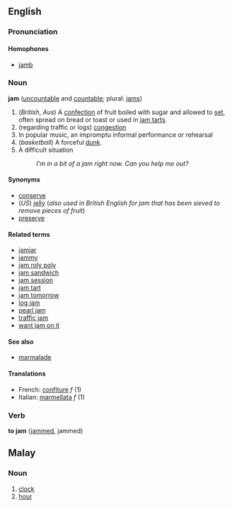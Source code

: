 ==English==
===Pronunciation===   
====Homophones====   
*[[jamb]] 

===Noun===
'''jam''' ([[uncountable]] and [[countable]]; plural: [[jams]])

# (''British'', ''Aus'') A [[confection]] of fruit boiled with sugar and allowed to [[set]], often spread on bread or toast or used in [[jam tart]]s.
# (regarding traffic or logs) [[congestion]]
# In popular music, an impromptu informal performance or rehearsal
# (''basketball'') A forceful [[dunk]].
# A difficult situation
#: ''I'm in a bit of a jam right now.  Can you help me out?''

====Synonyms====
*[[conserve]]
*(''US'') [[jelly]] (''also used in British English for jam that has been sieved to remove pieces of fruit'')
*[[preserve]]

====Related terms====
*[[jamjar]]
*[[jammy]]
*[[jam roly poly]]
*[[jam sandwich]]
*[[jam session]]
*[[jam tart]]
*[[jam tomorrow]]
*[[log jam]]
*[[pearl jam]]
*[[traffic jam]]
*[[want jam on it]]

====See also====
*[[marmalade]]

====Translations====
*French: [[confiture]] ''f'' (1)
*Italian: [[marmellata]] ''f'' (1)

===Verb===
'''to jam''' ([[jammed]], jammed)

==Malay==
===Noun===
# [[clock]]
# [[hour]]